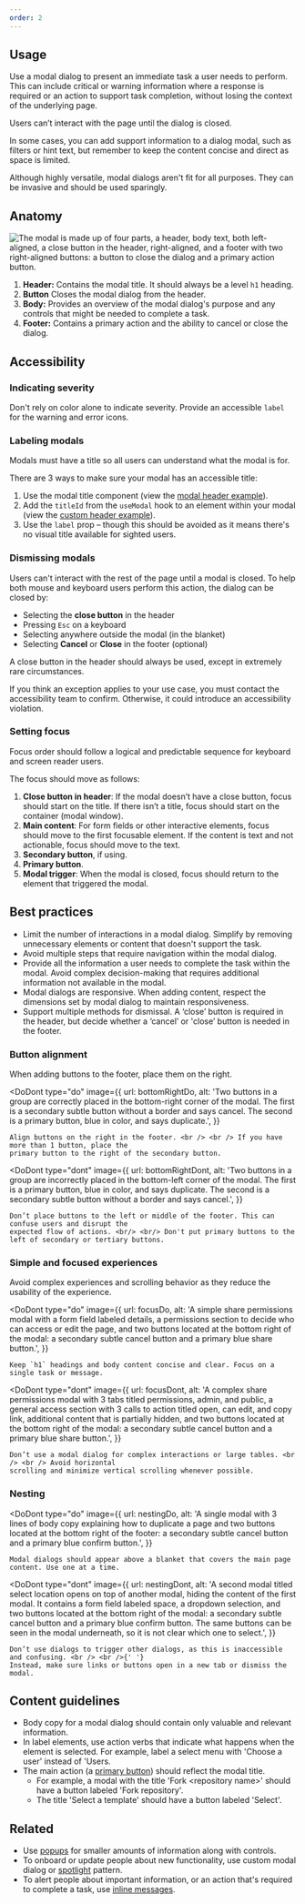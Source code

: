 ```yaml
---
order: 2
---
```



## Usage

Use a modal dialog to present an immediate task a user needs to perform. This can include critical
or warning information where a response is required or an action to support task completion, without
losing the context of the underlying page.

Users can’t interact with the page until the dialog is closed.

In some cases, you can add support information to a dialog modal, such as filters or hint text, but
remember to keep the content concise and direct as space is limited.

Although highly versatile, modal dialogs aren't fit for all purposes. They can be invasive and
should be used sparingly.

## Anatomy

![The modal is made up of four parts, a header, body text, both left-aligned, a close button in the header, right-aligned, and a footer with two right-aligned buttons: a button to close the dialog and a primary action button.](../images/modal-dialog-anatomy.png)

1. **Header:** Contains the modal title. It should always be a level `h1` heading.
2. **Button** Closes the modal dialog from the header.
3. **Body:** Provides an overview of the modal dialog's purpose and any controls that might be
   needed to complete a task.
4. **Footer:** Contains a primary action and the ability to cancel or close the dialog.

## Accessibility

### Indicating severity

Don't rely on color alone to indicate severity. Provide an accessible `label` for the warning and
error icons.

### Labeling modals

Modals must have a title so all users can understand what the modal is for.

There are 3 ways to make sure your modal has an accessible title:

1. Use the modal title component (view the
   [modal header example](/components/modal-dialog/examples#modal-header)).
2. Add the `titleId` from the `useModal` hook to an element within your modal (view the
   [custom header example](/components/modal-dialog/examples#custom-modal-header)).
3. Use the `label` prop – though this should be avoided as it means there's no visual title
   available for sighted users.

### Dismissing modals

Users can't interact with the rest of the page until a modal is closed. To help both mouse and
keyboard users perform this action, the dialog can be closed by:

- Selecting the **close button** in the header
- Pressing `Esc` on a keyboard
- Selecting anywhere outside the modal (in the blanket)
- Selecting **Cancel** or **Close** in the footer (optional)

A close button in the header should always be used, except in extremely rare circumstances.

If you think an exception applies to your use case, you must contact the accessibility team to
confirm. Otherwise, it could introduce an accessibility violation.

### Setting focus

Focus order should follow a logical and predictable sequence for keyboard and screen reader users.

The focus should move as follows:

1. **Close button in header**: If the modal doesn’t have a close button, focus should start on the
   title. If there isn’t a title, focus should start on the container (modal window).
2. **Main content**: For form fields or other interactive elements, focus should move to the first
   focusable element. If the content is text and not actionable, focus should move to the text.
3. **Secondary button**, if using.
4. **Primary button**.
5. **Modal trigger**: When the modal is closed, focus should return to the element that triggered
   the modal.

## Best practices

- Limit the number of interactions in a modal dialog. Simplify by removing unnecessary elements or
  content that doesn't support the task.
- Avoid multiple steps that require navigation within the modal dialog.
- Provide all the information a user needs to complete the task within the modal. Avoid complex
  decision-making that requires additional information not available in the modal.
- Modal dialogs are responsive. When adding content, respect the dimensions set by modal dialog to
  maintain responsiveness.
- Support multiple methods for dismissal. A ‘close’ button is required in the header, but decide
  whether a ‘cancel’ or 'close’ button is needed in the footer.

### Button alignment

When adding buttons to the footer, place them on the right.

<DoDont
	type="do"
	image={{
		url: bottomRightDo,
		alt: 'Two buttons in a group are correctly placed in the bottom-right corner of the modal. The first is a secondary subtle button without a border and says cancel. The second is a primary button, blue in color, and says duplicate.',
	}}
>
	Align buttons on the right in the footer. <br /> <br /> If you have more than 1 button, place the
	primary button to the right of the secondary button.
</DoDont>

<DoDont
	type="dont"
	image={{
		url: bottomRightDont,
		alt: 'Two buttons in a group are incorrectly placed in the bottom-left corner of the modal. The first is a primary button, blue in color, and says duplicate. The second is a secondary subtle button without a border and says cancel.',
	}}
>
	Don’t place buttons to the left or middle of the footer. This can confuse users and disrupt the
	expected flow of actions. <br/> <br/> Don't put primary buttons to the left of secondary or tertiary buttons.

</DoDont>

### Simple and focused experiences

Avoid complex experiences and scrolling behavior as they reduce the usability of the experience.

<DoDont
	type="do"
	image={{
		url: focusDo,
		alt: 'A simple share permissions modal with a form field labeled details, a permissions section to decide who can access or edit the page, and two buttons located at the bottom right of the modal: a secondary subtle cancel button and a primary blue share button.',
	}}
>
	Keep `h1` headings and body content concise and clear. Focus on a single task or message.
</DoDont>

<DoDont
	type="dont"
	image={{
		url: focusDont,
		alt: 'A complex share permissions modal with 3 tabs titled permissions, admin, and public, a general access section with 3 calls to action titled open, can edit, and copy link, additional content that is partially hidden, and two buttons located at the bottom right of the modal: a secondary subtle cancel button and a primary blue share button.',
	}}
>
	Don’t use a modal dialog for complex interactions or large tables. <br /> <br /> Avoid horizontal
	scrolling and minimize vertical scrolling whenever possible.
</DoDont>

### Nesting

<DoDont
	type="do"
	image={{
		url: nestingDo,
		alt: 'A single modal with 3 lines of body copy explaining how to duplicate a page and two buttons located at the bottom right of the footer: a secondary subtle cancel button and a primary blue confirm button.',
	}}
>
	Modal dialogs should appear above a blanket that covers the main page content. Use one at a time.
</DoDont>

<DoDont
	type="dont"
	image={{
		url: nestingDont,
		alt: 'A second modal titled select location opens on top of another modal, hiding the content of the first modal. It contains a form field labeled space, a dropdown selection, and two buttons located at the bottom right of the modal: a secondary subtle cancel button and a primary blue confirm button. The same buttons can be seen in the modal underneath, so it is not clear which one to select.',
	}}
>
	Don’t use dialogs to trigger other dialogs, as this is inaccessible and confusing. <br /> <br />{' '}
	Instead, make sure links or buttons open in a new tab or dismiss the modal.
</DoDont>

## Content guidelines

- Body copy for a modal dialog should contain only valuable and relevant information.
- In label elements, use action verbs that indicate what happens when the element is selected. For
  example, label a select menu with 'Choose a user' instead of 'Users.
- The main action (a [primary button](/components/button/examples#primary)) should reflect the modal
  title.
  - For example, a modal with the title 'Fork &lt;repository name&gt;' should have a button labeled
    'Fork repository'.
  - The title 'Select a template' should have a button labeled 'Select'.

## Related

- Use [popups](/components/popup/) for smaller amounts of information along with controls.
- To onboard or update people about new functionality, use custom modal dialog or
  [spotlight](/patterns/spotlight) pattern.
- To alert people about important information, or an action that's required to complete a task, use
  [inline messages](/components/inline-message).
